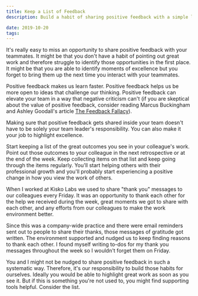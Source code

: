 ```yaml
---
title: Keep a List of Feedback
description: Build a habit of sharing positive feedback with a simple list

date: 2019-10-20
tags:
---
```


It's really easy to miss an opportunity to share positive feedback with your teammates. It might be that you don't have a habit of pointing out great work and therefore struggle to identify those opportunities in the first place. It might be that you are able to identify moments of excellence but you forget to bring them up the next time you interact with your teammates.

Positive feedback makes us learn faster. Positive feedback helps us be more open to ideas that challenge our thinking. Positive feedback can elevate your team in a way that negative criticism can't (if you are skeptical about the value of positive feedback, consider reading Marcus Buckingham and Ashley Goodall's article [The Feedback Fallacy](https://hbr.org/2019/03/the-feedback-fallacy)).

Making sure that positive feedback gets shared inside your team doesn't have to be solely your team leader's responsibility. You can also make it your job to highlight excellence.

Start keeping a list of the great outcomes you see in your colleague's work. Point out those outcomes to your colleague in the next retrospective or at the end of the week. Keep collecting items on that list and keep going through the items regularly. You'll start helping others with their professional growth and you'll probably start experiencing a positive change in how you view the work of others.

When I worked at Kisko Labs we used to share "thank you" messages to our colleagues every Friday. It was an opportunity to thank each other for the help we received during the week, great moments we got to share with each other, and any efforts from our colleagues to make the work environment better.

Since this was a company-wide practice and there were email reminders sent out to people to share their thanks, those messages of gratitude got written. The environment supported and nudged us to keep finding reasons to thank each other. I found myself writing to-dos for my thank you messages throughout the week so I wouldn't forget them on Friday.

You and I might not be nudged to share positive feedback in such a systematic way. Therefore, it's our responsibility to build those habits for ourselves. Ideally you would be able to highlight great work as soon as you see it. But if this is something you're not used to, you might find supporting tools helpful. Consider the list.
